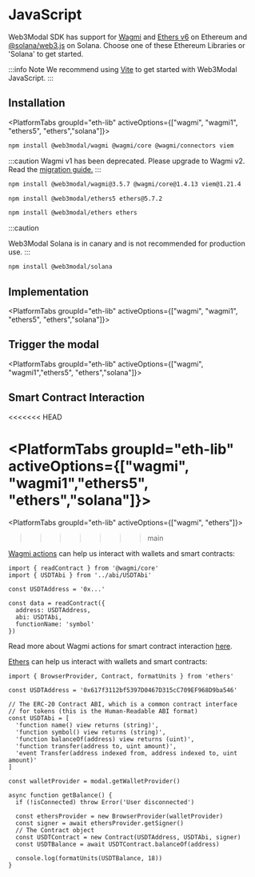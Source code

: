 





# JavaScript

Web3Modal SDK has support for [Wagmi](https://wagmi.sh/) and
[Ethers v6](https://docs.ethers.org/v6/) on Ethereum and [@solana/web3.js](https://solana-labs.github.io/solana-web3.js/) on Solana.
Choose one of these Ethereum Libraries or 'Solana' to get started.

:::info Note
We recommend using [Vite](https://vitejs.dev/guide/#scaffolding-your-first-vite-project) to get started with Web3Modal JavaScript.
:::

## Installation

<PlatformTabs groupId="eth-lib" activeOptions={["wagmi", "wagmi1", "ethers5", "ethers","solana"]}>
<PlatformTabItem value="wagmi">

```bash npm2yarn
npm install @web3modal/wagmi @wagmi/core @wagmi/connectors viem
```

</PlatformTabItem>
<PlatformTabItem value="wagmi1">

:::caution
Wagmi v1 has been deprecated. Please upgrade to Wagmi v2. Read the [migration guide.](https://wagmi.sh/react/guides/migrate-from-v1-to-v2)
:::

```bash npm2yarn
npm install @web3modal/wagmi@3.5.7 @wagmi/core@1.4.13 viem@1.21.4
```

</PlatformTabItem>
<PlatformTabItem value="ethers5">

```bash npm2yarn
npm install @web3modal/ethers5 ethers@5.7.2
```

</PlatformTabItem>
<PlatformTabItem value="ethers">

```bash npm2yarn
npm install @web3modal/ethers ethers
```

</PlatformTabItem>
<PlatformTabItem value="solana">

:::caution

Web3Modal Solana is in canary and is not recommended for production use.
:::

```bash npm2yarn
npm install @web3modal/solana
```

</PlatformTabItem>
</PlatformTabs>

<CloudBanner />

## Implementation

<PlatformTabs groupId="eth-lib" activeOptions={["wagmi", "wagmi1", "ethers5", "ethers","solana"]}>
<PlatformTabItem value="wagmi">

<WagmiImplementation />

</PlatformTabItem>
<PlatformTabItem value="wagmi1">

<Wagmi1Implementation />

</PlatformTabItem>
<PlatformTabItem value="ethers5">

<Ethers5Implementation />

</PlatformTabItem>
<PlatformTabItem value="ethers">

<EthersImplementation />

</PlatformTabItem>
<PlatformTabItem value="solana">

<SolanaImplementation />

</PlatformTabItem>
</PlatformTabs>

## Trigger the modal

<PlatformTabs groupId="eth-lib" activeOptions={["wagmi", "wagmi1","ethers5", "ethers","solana"]}>
<PlatformTabItem value="wagmi">

<WagmiModal />

</PlatformTabItem>
<PlatformTabItem value="wagmi1">

<Wagmi1Modal />

</PlatformTabItem>
<PlatformTabItem value="ethers5">

<EthersModal />

</PlatformTabItem>
<PlatformTabItem value="ethers">

<EthersModal />

</PlatformTabItem>
<PlatformTabItem value="solana">

<SolanaModal />

</PlatformTabItem>
</PlatformTabs>

## Smart Contract Interaction

<<<<<<< HEAD

# <PlatformTabs groupId="eth-lib" activeOptions={["wagmi", "wagmi1","ethers5", "ethers","solana"]}>

<PlatformTabs groupId="eth-lib" activeOptions={["wagmi", "ethers"]}>
>>>>>>> main
<PlatformTabItem value="wagmi">

[Wagmi actions](https://wagmi.sh/core/api/actions/readContract) can help us interact with wallets and smart contracts:

```tsx
import { readContract } from '@wagmi/core'
import { USDTAbi } from '../abi/USDTAbi'

const USDTAddress = '0x...'

const data = readContract({
  address: USDTAddress,
  abi: USDTAbi,
  functionName: 'symbol'
})
```

Read more about Wagmi actions for smart contract interaction [here](https://wagmi.sh/core/actions/readContract).

</PlatformTabItem>
<PlatformTabItem value="ethers">

[Ethers](https://docs.ethers.org/v6/) can help us interact with wallets and smart contracts:

```tsx
import { BrowserProvider, Contract, formatUnits } from 'ethers'

const USDTAddress = '0x617f3112bf5397D0467D315cC709EF968D9ba546'

// The ERC-20 Contract ABI, which is a common contract interface
// for tokens (this is the Human-Readable ABI format)
const USDTAbi = [
  'function name() view returns (string)',
  'function symbol() view returns (string)',
  'function balanceOf(address) view returns (uint)',
  'function transfer(address to, uint amount)',
  'event Transfer(address indexed from, address indexed to, uint amount)'
]

const walletProvider = modal.getWalletProvider()

async function getBalance() {
  if (!isConnected) throw Error('User disconnected')

  const ethersProvider = new BrowserProvider(walletProvider)
  const signer = await ethersProvider.getSigner()
  // The Contract object
  const USDTContract = new Contract(USDTAddress, USDTAbi, signer)
  const USDTBalance = await USDTContract.balanceOf(address)

  console.log(formatUnits(USDTBalance, 18))
}
```

</PlatformTabItem>
<PlatformTabItem value="solana">

<SolanaPrograms />

</PlatformTabItem>
</PlatformTabs>
